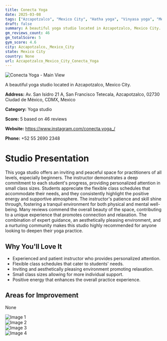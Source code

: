 ```yaml
---
title: Conecta Yoga
date: 2025-03-08
tags: ["Azcapotzalco", "Mexico City", "Hatha yoga", "Vinyasa yoga", "Meditation", "inviting atmosphere", "personalized experience", "Azcapotzalco, Mexico City"]  
draft: false
summary: A beautiful yoga studio located in Azcapotzalco, Mexico City.
gm_reviews_count: 46
gm_totalScore: 5
gym_score: 4.6
city: Azcapotzalco,_Mexico_City
state: Mexico City
country: None
url: Azcapotzalco_Mexico_City_Conecta_Yoga
---
```


<div className="aspect-[16/9] relative my-8">
  <img 
    src="https://lh5.googleusercontent.com/p/AF1QipMjRParwNHUKIZhNYhAIxQto4kFR_E9Ycsm00tM=w1920-h1080-k-no"
    alt="Conecta Yoga - Main View"
    className="object-cover absolute inset-0 w-full h-full rounded-lg"
  />
</div>

A beautiful yoga studio located in Azcapotzalco, Mexico City.

**Address:** Av. San Isidro 21 A, San Francisco Tetecala, Azcapotzalco, 02730 Ciudad de México, CDMX, Mexico

**Category:** Yoga studio

**Score:** 5 based on 46 reviews

**Website:** https://www.instagram.com/conecta.yoga_/

**Phone:** +52 55 2690 2348

# Studio Presentation

This yoga studio offers an inviting and peaceful space for practitioners of all levels, especially beginners. The instructor demonstrates a deep commitment to each student's progress, providing personalized attention in small class sizes. Students appreciate the flexible class schedules that accommodate their needs, and they consistently highlight the positive energy and supportive atmosphere. The instructor's patience and skill shine through, fostering a tranquil environment for both physical and mental well-being. Many reviews commend the overall beauty of the space, contributing to a unique experience that promotes connection and relaxation. The combination of expert guidance, an aesthetically pleasing environment, and a nurturing community makes this studio highly recommended for anyone looking to deepen their yoga practice.

## Why You'll Love It

- Experienced and patient instructor who provides personalized attention.
- Flexible class schedules that cater to students' needs.
- Inviting and aesthetically pleasing environment promoting relaxation.
- Small class sizes allowing for more individual support.
- Positive energy that enhances the overall practice experience.

## Areas for Improvement

None

<div className="grid grid-cols-1 xl:grid-cols-2 gap-4 my-8">
<div className="aspect-[4/3] relative"><img src="https://lh5.googleusercontent.com/p/AF1QipMYy3_3nWFJYIcwDpWln0E4BwYpSGt45Clpwgd0=w1920-h1080-k-no" alt="Image 1" className="object-cover absolute inset-0 w-full h-full rounded-lg" /></div>
<div className="aspect-[4/3] relative"><img src="https://lh5.googleusercontent.com/p/AF1QipM8p2BYN3S-0s13VyinDFb8lIF_RBqyhF0s5erJ=w1920-h1080-k-no" alt="Image 2" className="object-cover absolute inset-0 w-full h-full rounded-lg" /></div>
<div className="aspect-[4/3] relative"><img src="https://lh5.googleusercontent.com/p/AF1QipNzlcXj8EyNVIdSgQ8HV116bIHptI_IikwWOnkp=w1920-h1080-k-no" alt="Image 3" className="object-cover absolute inset-0 w-full h-full rounded-lg" /></div>
<div className="aspect-[4/3] relative"><img src="https://lh5.googleusercontent.com/p/AF1QipPCrsULyGku7a1wtgdIe52UAyVM_aJTZnl0CFzF=w1920-h1080-k-no" alt="Image 4" className="object-cover absolute inset-0 w-full h-full rounded-lg" /></div>
</div>